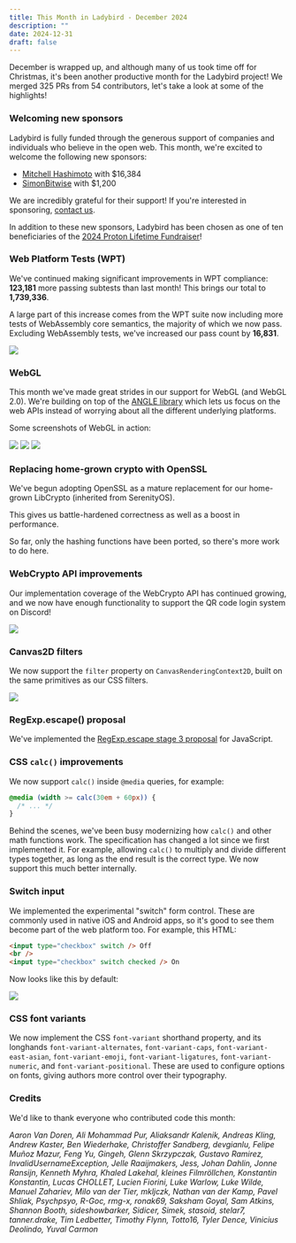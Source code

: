 ```yaml
---
title: This Month in Ladybird - December 2024
description: ""
date: 2024-12-31
draft: false
---
```


December is wrapped up, and although many of us took time off for Christmas, it's been another productive month for the Ladybird project! We merged 325 PRs from 54 contributors, let's take a look at some of the highlights!

### Welcoming new sponsors

Ladybird is fully funded through the generous support of companies and individuals who believe in the open web. This month, we're excited to welcome the following new sponsors:

- [Mitchell Hashimoto](https://mitchellh.com) with $16,384
- [SimonBitwise](https://nomis.dk) with $1,200

We are incredibly grateful for their support! If you're interested in sponsoring, [contact us](mailto:contact@ladybird.org).

In addition to these new sponsors, Ladybird has been chosen as one of ten beneficiaries of the [2024 Proton Lifetime Fundraiser](https://proton.me/blog/2024-lifetime-account-charity-fundraiser)!

### Web Platform Tests (WPT)

We've continued making significant improvements in WPT compliance: **123,181** more passing subtests than last month! This brings our total to **1,739,336**.

A large part of this increase comes from the WPT suite now including more tests of WebAssembly core semantics, the majority of which we now pass. Excluding WebAssembly tests, we've increased our pass count by **16,831**.

![](/assets/img/newsletter-dec-2024-wpt-graph.gif)

### WebGL

This month we've made great strides in our support for WebGL (and WebGL 2.0).
We're building on top of the [ANGLE library](<https://en.wikipedia.org/wiki/ANGLE_(software)>)
which lets us focus on the web APIs instead of worrying about all the different underlying platforms.

Some screenshots of WebGL in action:

![](/assets/img/newsletter-dec-2024-webgl-github.png)
![](/assets/img/newsletter-dec-2024-webgl-shadertoy.png)
![](/assets/img/newsletter-dec-2024-webgl-unity-game.png)

### Replacing home-grown crypto with OpenSSL

We've begun adopting OpenSSL as a mature replacement for our home-grown LibCrypto (inherited from SerenityOS).

This gives us battle-hardened correctness as well as a boost in performance.

So far, only the hashing functions have been ported, so there's more work to do here.

### WebCrypto API improvements

Our implementation coverage of the WebCrypto API has continued growing, and we now have enough functionality to support the QR code login system on Discord!

![](/assets/img/newsletter-dec-2024-discord-qr-code.webp)

### Canvas2D filters

We now support the `filter` property on `CanvasRenderingContext2D`, built on the same primitives as our CSS filters.

![](/assets/img/newsletter-dec-2024-canvas-filter.png)

### RegExp.escape() proposal

We've implemented the [RegExp.escape stage 3 proposal](https://tc39.es/proposal-regex-escaping/) for JavaScript.

### CSS `calc()` improvements

We now support `calc()` inside `@media` queries, for example:

```css
@media (width >= calc(30em + 60px)) {
  /* ... */
}
```

Behind the scenes, we've been busy modernizing how `calc()` and other math functions work. The specification has
changed a lot since we first implemented it. For example, allowing `calc()` to multiply and divide different types
together, as long as the end result is the correct type. We now support this much better internally.

### Switch input

We implemented the experimental "switch" form control. These are commonly used in native iOS and Android apps, so it's
good to see them become part of the web platform too. For example, this HTML:

```html
<input type="checkbox" switch /> Off
<br />
<input type="checkbox" switch checked /> On
```

Now looks like this by default:

![](/assets/img/newsletter-dec-2024-switch-input.png)

### CSS font variants

We now implement the CSS `font-variant` shorthand property, and its longhands `font-variant-alternates`,
`font-variant-caps`, `font-variant-east-asian`, `font-variant-emoji`, `font-variant-ligatures`, `font-variant-numeric`,
and `font-variant-positional`. These are used to configure options on fonts, giving authors more control over their
typography.

### Credits

We'd like to thank everyone who contributed code this month:

_Aaron Van Doren, Ali Mohammad Pur, Aliaksandr Kalenik, Andreas Kling, Andrew Kaster, Ben Wiederhake, Christoffer Sandberg, devgianlu, Felipe Muñoz Mazur, Feng Yu, Gingeh, Glenn Skrzypczak, Gustavo Ramirez, InvalidUsernameException, Jelle Raaijmakers, Jess, Johan Dahlin, Jonne Ransijn, Kenneth Myhra, Khaled Lakehal, kleines Filmröllchen, Konstantin Konstantin, Lucas CHOLLET, Lucien Fiorini, Luke Warlow, Luke Wilde, Manuel Zahariev, Milo van der Tier, mkljczk, Nathan van der Kamp, Pavel Shliak, Psychpsyo, R-Goc, rmg-x, ronak69, Saksham Goyal, Sam Atkins, Shannon Booth, sideshowbarker, Sidicer, Simek, stasoid, stelar7, tanner.drake, Tim Ledbetter, Timothy Flynn, Totto16, Tyler Dence, Vinicius Deolindo, Yuval Carmon_
